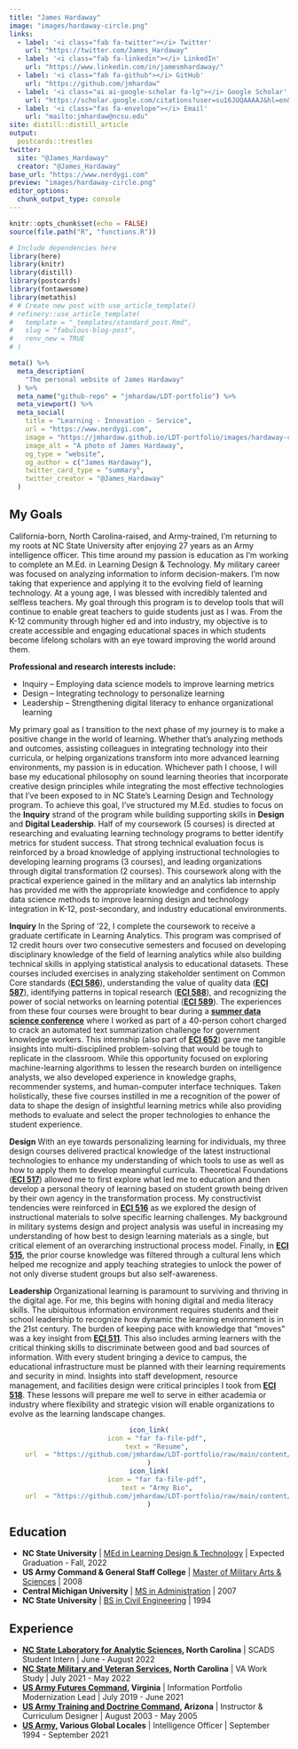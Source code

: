```yaml
---
title: "James Hardaway"
image: "images/hardaway-circle.png"
links:
  - label: '<i class="fab fa-twitter"></i> Twitter'
    url: "https://twitter.com/James_Hardaway"
  - label: '<i class="fab fa-linkedin"></i> LinkedIn'
    url: "https://www.linkedin.com/in/jamesmhardaway/"  
  - label: '<i class="fab fa-github"></i> GitHub'
    url: "https://github.com/jmhardaw"
  - label: '<i class="ai ai-google-scholar fa-lg"></i> Google Scholar'
    url: "https://scholar.google.com/citations?user=su16JUQAAAAJ&hl=en&authuser=1" 
  - label: '<i class="fas fa-envelope"></i> Email'
    url: "mailto:jmhardaw@ncsu.edu"
site: distill::distill_article
output:
  postcards::trestles
twitter:
  site: "@James_Hardaway"
  creator: "@James_Hardaway"
base_url: "https://www.nerdygi.com"
preview: "images/hardaway-circle.png"
editor_options: 
  chunk_output_type: console
---
```


```r
knitr::opts_chunk$set(echo = FALSE)
source(file.path("R", "functions.R"))
```

```r
# Include dependencies here
library(here)
library(knitr)
library(distill)
library(postcards)
library(fontawesome)
library(metathis)
# # Create new post with use_article_template()
# refinery::use_article_template(
#   template = "_templates/standard_post.Rmd",
#   slug = "fabulous-blog-post", 
#   renv_new = TRUE
# )

meta() %>%
  meta_description(
    "The personal website of James Hardaway"
  ) %>%
  meta_name("github-repo" = "jmhardaw/LDT-portfolio") %>%
  meta_viewport() %>%
  meta_social(
    title = "Learning - Innovation - Service",
    url = "https://www.nerdygi.com",
    image = "https://jmhardaw.github.io/LDT-portfolio/images/hardaway-circle.png",
    image_alt = "A photo of James Hardaway",
    og_type = "website",
    og_author = c("James Hardaway"),
    twitter_card_type = "summary",
    twitter_creator = "@James_Hardaway"
  )
```

## My Goals

California-born, North Carolina-raised, and Army-trained, I’m returning to my roots at NC State University after enjoying 27 years as an Army intelligence officer. This time around my passion is education as I’m working to complete an M.Ed. in Learning Design & Technology. My military career was focused on analyzing information to inform decision-makers. I’m now taking that experience and applying it to the evolving field of learning technology. At a young age, I was blessed with incredibly talented and selfless teachers. My goal through this program is to develop tools that will continue to enable great teachers to guide students just as I was. From the K-12 community through higher ed and into industry, my objective is to create accessible and engaging educational spaces in which students become lifelong scholars with an eye toward improving the world around them.

**Professional and research interests include:**
<ul>
  <li>Inquiry – Employing data science models to improve learning metrics</li>
  <li>Design – Integrating technology to personalize learning</li>
  <li>Leadership – Strengthening digital literacy to enhance organizational learning</li>
</ul>

My primary goal as I transition to the next phase of my journey is to make a positive change in the world of learning. Whether that’s analyzing methods and outcomes, assisting colleagues in integrating technology into their curricula, or helping organizations transform into more advanced learning environments, my passion is in education. Whichever path I choose, I will base my educational philosophy on sound learning theories that incorporate creative design principles while integrating the most effective technologies that I’ve been exposed to in NC State’s Learning Design and Technology program. To achieve this goal, I’ve structured my M.Ed. studies to focus on the **Inquiry** strand of the program while building supporting skills in **Design** and **Digital Leadership**. Half of my coursework (5 courses) is directed at researching and evaluating learning technology programs to better identify metrics for student success. That strong technical evaluation focus is reinforced by a broad knowledge of applying instructional technologies to developing learning programs (3 courses), and leading organizations through digital transformation (2 courses). This coursework along with the practical experience gained in the military and an analytics lab internship has provided me with the appropriate knowledge and confidence to apply data science methods to improve learning design and technology integration in K-12, post-secondary, and industry educational environments.

**Inquiry**
In the Spring of ’22, I complete the coursework to receive a graduate certificate in Learning Analytics. This program was comprised of 12 credit hours over two consecutive semesters and focused on developing disciplinary knowledge of the field of learning analytics while also building technical skills in applying statistical analysis to educational datasets. These courses included exercises in analyzing stakeholder sentiment on Common Core standards ([**ECI 586**](https://jmhardaw.github.io/LDT-portfolio/courses.html#eci-586-introduction-to-learning-analytics)), understanding the value of quality data ([**ECI 587**](https://jmhardaw.github.io/LDT-portfolio/courses.html#eci-587-machine-learning-in-education)), identifying patterns in topical research ([**ECI 588**](https://jmhardaw.github.io/LDT-portfolio/courses.html#eci-588-text-mining-in-education)), and recognizing the power of social networks on learning potential ([**ECI 589**](https://jmhardaw.github.io/LDT-portfolio/courses.html#eci-589-analyzing-learning-networks)). The experiences from these four courses were brought to bear during a [**summer data science conference**](https://github.com/jmhardaw/LDT-portfolio/blob/main/content/eci515-artifacts/ECI652_Internship_Summary.pdf) where I worked as part of a 40-person cohort charged to crack an automated text summarization challenge for government knowledge workers. This internship (also part of [**ECI 652**](https://jmhardaw.github.io/LDT-portfolio/courses.html#eci-652-field-based-applications-of-learning-design-and-technology)) gave me tangible insights into multi-disciplined problem-solving that would be tough to replicate in the classroom. While this opportunity focused on exploring machine-learning algorithms to lessen the research burden on intelligence analysts, we also developed experience in knowledge graphs, recommender systems, and human-computer interface techniques. Taken holistically, these five courses instilled in me a recognition of the power of data to shape the design of insightful learning metrics while also providing methods to evaluate and select the proper technologies to enhance the student experience.

**Design**
With an eye towards personalizing learning for individuals, my three design courses delivered practical knowledge of the latest instructional technologies to enhance my understanding of which tools to use as well as how to apply them to develop meaningful curricula. Theoretical Foundations ([**ECI 517**](https://jmhardaw.github.io/LDT-portfolio/courses.html#eci-517-theoretical-foundations-of-advanced-learning-environments)) allowed me to first explore what led me to education and then develop a personal theory of learning based on student growth being driven by their own agency in the transformation process. My constructivist tendencies were reinforced in [**ECI 516**](https://jmhardaw.github.io/LDT-portfolio/courses.html#eci-516-design-and-evaluation-of-instructional-materials) as we explored the design of instructional materials to solve specific learning challenges. My background in military systems design and project analysis was useful in increasing my understanding of how best to design learning materials as a single, but critical element of an overarching instructional process model. Finally, in [**ECI 515**](https://jmhardaw.github.io/LDT-portfolio/courses.html#eci-515-cultural-investigations-and-technical-representations-in-education), the prior course knowledge was filtered through a cultural lens which helped me recognize and apply teaching strategies to unlock the power of not only diverse student groups but also self-awareness.

**Leadership**
Organizational learning is paramount to surviving and thriving in the digital age. For me, this begins with honing digital and media literacy skills. The ubiquitous information environment requires students and their school leadership to recognize how dynamic the learning environment is in the 21st century. The burden of keeping pace with knowledge that “moves” was a key insight from [**ECI 511**](https://jmhardaw.github.io/LDT-portfolio/courses.html#eci-511-introduction-to-learning-design-and-technology). This also includes arming learners with the critical thinking skills to discriminate between good and bad sources of information. With every student bringing a device to campus, the educational infrastructure must be planned with their learning requirements and security in mind. Insights into staff development, resource management, and facilities design were critical principles I took from [**ECI 518**](https://jmhardaw.github.io/LDT-portfolio/courses.html#eci-518-digital-learning-program-and-staff-development). These lessons will prepare me well to serve in either academia or industry where flexibility and strategic vision will enable organizations to evolve as the learning landscape changes.

<center>
```r
icon_link(
    icon = "far fa-file-pdf",
    text = "Resume",
    url  = "https://github.com/jmhardaw/LDT-portfolio/raw/main/content/Hardaway-resume.pdf"
)
icon_link(
    icon = "far fa-file-pdf",
    text = "Army Bio",
    url  = "https://github.com/jmhardaw/LDT-portfolio/raw/main/content/Hardaway-mil-bio.pdf"
)
```
</center>
## Education

<ul>
  <li>**NC State University** \| [MEd in Learning Design & Technology](https://ced.ncsu.edu/graduate/programs/masters/learning-design-and-technology/) \| Expected Graduation - Fall, 2022</li>
  <li>**US Army Command & General Staff College** \| [Master of Military Arts & Sciences](https://usacac.army.mil/organizations/cace/cgsc/sams) \| 2008</li>
  <li>**Central Michigan University** \| [MS in Administration](https://www.cmich.edu/colleges/ehs/msa/Pages/default.aspx) \| 2007</li>
  <li>**NC State University** \| [BS in Civil Engineering](https://www.ccee.ncsu.edu/) \| 1994</li>
</ul>

## Experience

<ul>
  <li>[**NC State Laboratory for Analytic Sciences**](https://ncsu-las.org/2022-scads/)**, North Carolina** \| SCADS Student Intern \| June - August 2022</li>
  <li>[**NC State Military and Veteran Services**](https://veterans.ncsu.edu/group/work-study/)**, North Carolina** \| VA Work Study \| July 2021 - May 2022</li>
  <li>[**US Army Futures Command**](https://www.armyfuturescommand.com/fcc/)**, Virginia** \| Information Portfolio Modernization Lead \| July 2019 - June 2021</li>
  <li>[**US Army Training and Doctrine Command**](https://www.army.mil/USAICoE)**, Arizona** \| Instructor & Curriculum Designer \| August 2003 - May 2005</li>
  <li>[**US Army**](https://www.goarmy.com/careers-and-jobs/career-match/signal-intelligence/languages-code/35a-military-intelliigence-officer.html)**, Various Global Locales** \| Intelligence Officer \| September 1994 - September 2021</li>
</ul>